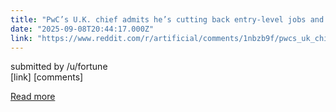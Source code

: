 ```yaml
---
title: "PwC’s U.K. chief admits he’s cutting back entry-level jobs and taking a 'watch and wait' approach to see how AI changes work"
date: "2025-09-08T20:44:17.000Z"
link: "https://www.reddit.com/r/artificial/comments/1nbzb9f/pwcs_uk_chief_admits_hes_cutting_back_entrylevel/"
---
```


submitted by    /u/fortune  
 [link]   [comments]

[Read more](https://www.reddit.com/r/artificial/comments/1nbzb9f/pwcs_uk_chief_admits_hes_cutting_back_entrylevel/)
